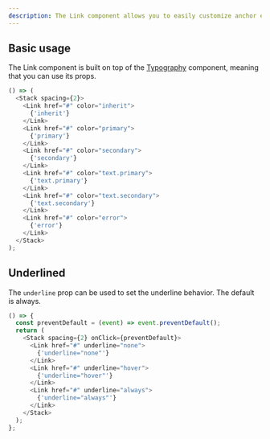 ```yaml
---
description: The Link component allows you to easily customize anchor elements with your theme colors and typography styles.
---
```



## Basic usage

The Link component is built on top of the [Typography](https://bit.cloud/cosmo-flux.design/data-display/typography) component, meaning that you can use its props.

```js live
() => (
  <Stack spacing={2}>
    <Link href="#" color="inherit">
      {'inherit'}
    </Link>
    <Link href="#" color="primary">
      {'primary'}
    </Link>
    <Link href="#" color="secondary">
      {'secondary'}
    </Link>
    <Link href="#" color="text.primary">
      {'text.primary'}
    </Link>
    <Link href="#" color="text.secondary">
      {'text.secondary'}
    </Link>
    <Link href="#" color="error">
      {'error'}
    </Link>
  </Stack>
);
```

## Underlined

The `underline` prop can be used to set the underline behavior. The default is always.

```js live
() => {
  const preventDefault = (event) => event.preventDefault();
  return (
    <Stack spacing={2} onClick={preventDefault}>
      <Link href="#" underline="none">
        {'underline="none"'}
      </Link>
      <Link href="#" underline="hover">
        {'underline="hover"'}
      </Link>
      <Link href="#" underline="always">
        {'underline="always"'}
      </Link>
    </Stack>
  );
};
```
